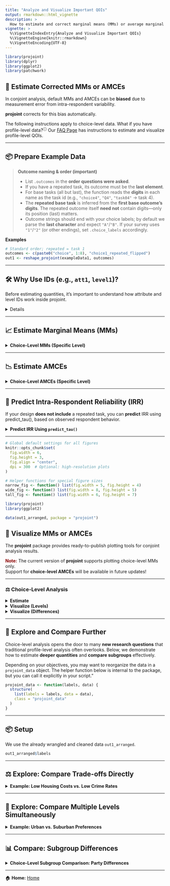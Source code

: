 ```yaml
---
title: "Analyze and Visualize Important QOIs"
output: rmarkdown::html_vignette
description: >
  How to estimate and correct marginal means (MMs) or average marginal component effects (AMCEs), including predicting IRR if necessary. Visualize these and other QOIs of interest.
vignette: >
  %\VignetteIndexEntry{Analyze and Visualize Important QOIs}
  %\VignetteEngine{knitr::rmarkdown}
  %\VignetteEncoding{UTF-8}
---
```


```r
library(projoint)
library(dplyr)
library(ggplot2)
library(patchwork)
```

## 🎯 Estimate Corrected MMs or AMCEs

In conjoint analysis, default MMs and AMCEs can be **biased** due to measurement error from intra-respondent variability.

**projoint** corrects for this bias automatically.

The following instructions apply to choice-level data. What if you have profile-level data?<sup><a href="faq.html#what-if-i-have-profile-level-data" target="_blank" style="text-decoration: none;">&#9432;</a></sup> Our <a href="faq.html" target="_blank">FAQ Page</a> has instructions to estimate and visualize profile-level QOIs.

---

## 📦 Prepare Example Data

> **Outcome naming & order (important)**
> 
> - List `.outcomes` in the **order questions were asked**.  
> - If you have a repeated task, its outcome must be the **last element**.  
> - For base tasks (all but last), the function reads the **digits** in each name as the task id (e.g., `"choice4"`, `"Q4"`, `"task04"` → task 4).  
> - The **repeated base task** is inferred from the **first base outcome’s digits**. The repeated outcome itself **need not** contain digits—only its position (last) matters.  
> - Outcome strings should end with your choice labels; by default we parse the **last character** and expect `"A"`/`"B"`. If your survey uses `"1"`/`"2"` (or other endings), set `.choice_labels` accordingly.

**Examples**

```r
# Standard order; repeated = task 1
outcomes <- c(paste0("choice", 1:8), "choice1_repeated_flipped")
out1 <- reshape_projoint(exampleData1, outcomes)
```

---

## 🛠️ Why Use IDs (e.g., `att1`, `level1`)?

Before estimating quantities, it’s important to understand how attribute and level IDs work inside projoint.

<details>
We recommend working with **attribute IDs** rather than actual text labels because:

- Safer against special characters, languages, or typos
- Allows **multiple attributes** to have identical labels (e.g., "High" for both "Teaching Quality" and "Research Quality")

Check attribute-level mappings:

```r
out1$labels
```

You can also save these labels for easier editing:

```r
save_labels(out1, "labels.csv")
```
</details>
---

## 📈 Estimate Marginal Means (MMs)

<details><summary><b>Choice-Level MMs (Specific Level)</b></summary>

Suppose you want to estimate, within a given profile pair, the probability of choosing a profile that includes "40% of pre-tax income" (`level3`) for Housing Cost (`att1`) rather than one that includes "15% of pre-tax income" (`level1`) for the same attribute, averaging over all combinations of the other attributes and across respondents; then use the following code:

```r
qoi <- set_qoi(
  .structure = "choice_level",
  .att_choose = "att1",
  .lev_choose = "level3",
  .att_notchoose = "att1",
  .lev_notchoose = "level1"
)

mm2 <- projoint(out1, qoi)
print(mm2)
summary(mm2)
```

</details>
---

## 📉 Estimate AMCEs

<details><summary><b>Choice-Level AMCEs (Specific Level)</b></summary>

Suppose you want to quantify how the choice probability **changes** between the following profile pairs:

- choosing a profile that includes "40% of pre-tax income" (`level3`) for Housing Cost (`att1`) versus one that includes "15% of pre-tax income" (`level1`) for Housing Cost (`att1`); **and**
- [baseline] choosing a profile that includes "30% of pre-tax income" (`level2`) for Housing Cost (`att1`) versus one that includes "15% of pre-tax income" (`level1`) for Housing Cost (`att1`); 

averaging over all combinations of the other attributes and across respondents. Then write the following code:

```r
qoi <- set_qoi(
  .structure = "choice_level",
  .estimand = "amce",
  .att_choose = "att1",
  .lev_choose = "level3",
  .att_notchoose = "att1",
  .lev_notchoose = "level1",
  .att_choose_b = "att1",
  .lev_choose_b = "level2",
  .att_notchoose_b = "att1",
  .lev_notchoose_b = "level1"
)

amce2 <- projoint(out1, qoi)
print(amce2)
summary(amce2)
```

</details>
---

## 🔎 Predict Intra-Respondent Reliability (IRR)

If your design **does not include** a repeated task, you can **predict** IRR using predict_tau(), based on observed respondent behavior.

<details><summary><b>Predict IRR Using `predict_tau()`</b></summary>

```r
data(out1_arranged)
predicted_irr <- predict_tau(out1_arranged)

print(predicted_irr)
summary(predicted_irr)
plot(predicted_irr)
```

</details>
---

```r
# Global default settings for all figures
knitr::opts_chunk$set(
  fig.width = 6,
  fig.height = 3,
  fig.align = "center",
  dpi = 300  # Optional: high-resolution plots
)

# Helper functions for special figure sizes
narrow_fig <- function() list(fig.width = 5, fig.height = 4)
wide_fig <- function() list(fig.width = 8, fig.height = 5)
tall_fig <- function() list(fig.width = 6, fig.height = 7)

```

```r
library(projoint)
library(ggplot2)

data(out1_arranged, package = "projoint")
```

## 🎨 Visualize MMs or AMCEs

The **projoint** package provides ready-to-publish plotting tools for conjoint analysis results.

<span style="color:DarkRed"><b>Note:</b></span> The current version of **projoint** supports plotting choice-level MMs only.  
Support for **choice-level AMCEs** will be available in future updates!

---

### ⚖️ Choice-Level Analysis

<details>
<summary><b>Estimate</b></summary>

- Specify your quantity of interest:
```r
qoi_mm <- set_qoi(
  .structure = "choice_level", # default
  .att_choose = "att1", 
  .lev_choose = "level1", 
  .att_notchoose = "att1", 
  .lev_notchoose = "level3"
)
```

- Estimate
```r
choice_mm <- projoint(
  .data = out1_arranged, 
  .qoi = qoi_mm, 
  .ignore_position = TRUE
)
```
</details>

<details>
<summary><b>Visualize (Levels) </b></summary>

```r
plot(choice_mm)
```
</details>

<details>
<summary><b>Visualize (Differences)</b></summary>

```r
plot(choice_mm, .type = "pointrange")
```
</details>

---

## 🌟 Explore and Compare Further

Choice-level analysis opens the door to many **new research questions** that traditional profile-level analysis often overlooks. Below, we demonstrate how to estimate **deeper quantities** and **compare subgroups** effectively.

Depending on your objectives, you may want to reorganize the data in a `projoint_data` object. The helper function below is internal to the package, but you can call it explicitly in your script.”
```r
projoint_data <- function(labels, data) {
  structure(
    list(labels = labels, data = data),
    class = "projoint_data"
  )
}
```

---

## 📦 Setup

We use the already wrangled and cleaned data `out1_arranged`.

```r
out1_arranged$labels
```

---

## ⚖️ Explore: Compare Trade-offs Directly

<details><summary><b>Example: Low Housing Costs vs. Low Crime Rates</b></summary>

**Goal.** Compare choices between two *joint* profiles:

- **Low housing cost** but **high violent‑crime rate**, versus
- **High housing cost** but **low violent‑crime rate**.

```r
# 1) Data: keep only the two joint profiles of interest
d1 <- out1_arranged$data
d2 <- d1 |> 
  mutate(y1 = case_when(
    # Low housing cost, high crime
    att1 == "att1:level1" & att6 == "att6:level2" ~ 1,
    TRUE ~ 0
  ),
  y0 = case_when(
    # High housing cost, low crime
    att1 == "att1:level3" & att6 == "att6:level1" ~ 1,
    TRUE ~ 0
  )) |> 
  filter(y1 == 1 | y0 == 1)

# 2) Labels: rename only the two att1 levels to reflect the joint trade-offs
labels1 <- out1_arranged$labels
labels2 <- labels1 |> 
  mutate(level = case_when(level_id == "att1:level1" ~ "Housing Cost (Low)\nCrime Rate(High)", 
                           level_id == "att1:level3" ~ "Housing Cost (High)\nCrime Rate(Low)", 
                           TRUE ~ level_id))
```


**(Optional) Sanity checks**
```r
d1 |> count(att1, att6)
d2 |> count(att1, att6) # only the two joint profiles remain
labels1 |> filter(attribute_id == "att1")
labels2 |> filter(attribute_id == "att1" & level_id %in% c("att1:level1", "att1:level3"))
```

**Recreate a `projoint_data` object, set the QOI, and plot.**
```r
# 3) Build a new projoint_data object
pj_data_wrangled <- projoint_data("labels" = labels2, 
                                  "data" = d2)

# 4) Quantity of interest: Low vs High housing cost under the specified crime conditions (choice-level MM)
qoi <- set_qoi(
  .att_choose = "att1", 
  .lev_choose = "level1", # Low housing cost (with high crime in this subset)
  .att_notchoose = "att1", 
  .lev_notchoose = "level3" # High housing cost (with low crime in this subset)
)

# 5) Estimate and plot (horizontal layout)
out <- projoint(pj_data_wrangled, qoi)
plot(out)
```

</details>

---

## 🧩 Explore: Compare Multiple Levels Simultaneously

<details><summary><b>Example: Urban vs. Suburban Preferences</b></summary>

**Goal.** Collapse `att7` into two buckets—City (levels 1–2) vs. Suburban (levels 5–6)—then re‑estimate and plot.

```r
# 1) Data: collapse levels for att7
d1 <- out1_arranged$data
d2 <- d1 |>
  mutate(
    att7 = case_when(
      att7 %in% c("att7:level1", "att7:level2") ~ "att7:level7",  # City
      att7 %in% c("att7:level5", "att7:level6") ~ "att7:level8",  # Suburban
      TRUE ~ att7
    )
  )

# 2) Labels: create matching level IDs and readable names
labels1 <- out1_arranged$labels
labels2 <- labels1 |>
  mutate(
    level_id = case_when(
      level_id %in% c("att7:level1", "att7:level2") ~ "att7:level7",
      level_id %in% c("att7:level5", "att7:level6") ~ "att7:level8",
      TRUE ~ level_id
    ),
    level = case_when(
      level_id == "att7:level7" ~ "City",
      level_id == "att7:level8" ~ "Suburban",
      TRUE ~ level
    )
  ) |>
  distinct()
```


**(Optional) Sanity checks**
```r
d1 |> count(att7)
d2 |> count(att7)
labels1 |> filter(attribute_id == "att7")
labels2 |> filter(attribute_id == "att7")
```

**Recreate a `projoint_data` object, set the QOI, and plot.**
```r
# 3) Build a new projoint_data object
pj_data_wrangled <- projoint_data("labels" = labels2, 
                                  "data" = d2)

# 4) Quantity of interest: City vs. Suburban (choice-level MM)
qoi <- set_qoi(
  .structure     = "choice_level",
  .att_choose    = "att7",
  .lev_choose    = "level7",  # City
  .att_notchoose = "att7",
  .lev_notchoose = "level8"   # Suburban
)

# 5) Estimate and plot (horizontal layout)
out <- projoint(pj_data_wrangled, qoi)
plot(out)
```

</details>

---

## 📊 Compare: Subgroup Differences

<details><summary><b>Choice-Level Subgroup Comparison: Party Differences</b></summary>

```r
df_D <- exampleData1 |> filter(party_1 == "Democrat") |> reshape_projoint(outcomes)
df_R <- exampleData1 |> filter(party_1 == "Republican") |> reshape_projoint(outcomes)
df_0 <- exampleData1 |> filter(party_1 %in% c("Something else", "Independent")) |> reshape_projoint(outcomes)

qoi <- set_qoi(
  .structure = "choice_level",
  .estimand = "mm",
  .att_choose = "att2",
  .lev_choose = "level3",
  .att_notchoose = "att2",
  .lev_notchoose = "level1"
)

out_D <- projoint(df_D, qoi)
out_R <- projoint(df_R, qoi)
out_0 <- projoint(df_0, qoi)

out_merged <- bind_rows(
  out_D$estimates |> mutate(party = "Democrat"),
  out_R$estimates |> mutate(party = "Republican"),
  out_0$estimates |> mutate(party = "Independent")
) |> filter(estimand == "mm_corrected")

# Plot

ggplot(out_merged, aes(y = party, x = estimate)) +
  geom_vline(xintercept = 0.5, linetype = "dashed", color = "gray") +
  geom_pointrange(aes(xmin = conf.low, xmax = conf.high)) +
  geom_text(aes(label = format(round(estimate, 2), nsmall = 2)), vjust = -1) +
  labs(y = NULL, x = "Choice-level Marginal Mean",
       title = "Preference for Democratic-majority areas") +
  theme_classic()
```

</details>

---

🏠 **Home:** [Home](../index.html)

